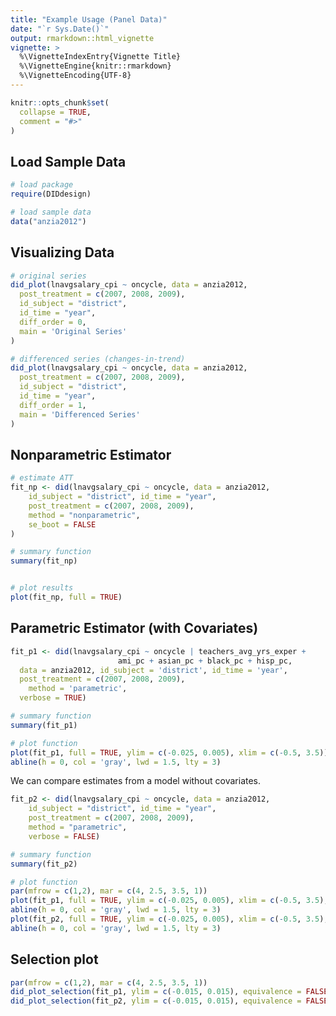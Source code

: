 ```yaml
---
title: "Example Usage (Panel Data)"
date: "`r Sys.Date()`"
output: rmarkdown::html_vignette
vignette: >
  %\VignetteIndexEntry{Vignette Title}
  %\VignetteEngine{knitr::rmarkdown}
  %\VignetteEncoding{UTF-8}
---
```


```r
knitr::opts_chunk$set(
  collapse = TRUE,
  comment = "#>"
)
```


## Load Sample Data


```r
# load package
require(DIDdesign)

# load sample data
data("anzia2012")

```


## Visualizing Data

```r
# original series 
did_plot(lnavgsalary_cpi ~ oncycle, data = anzia2012,
  post_treatment = c(2007, 2008, 2009),
  id_subject = "district",
  id_time = "year",
  diff_order = 0,
  main = 'Original Series'
)

# differenced series (changes-in-trend)
did_plot(lnavgsalary_cpi ~ oncycle, data = anzia2012,
  post_treatment = c(2007, 2008, 2009),
  id_subject = "district",
  id_time = "year",
  diff_order = 1,
  main = 'Differenced Series'
)
```

## Nonparametric Estimator


```r
# estimate ATT
fit_np <- did(lnavgsalary_cpi ~ oncycle, data = anzia2012,
	id_subject = "district", id_time = "year",
	post_treatment = c(2007, 2008, 2009),
	method = "nonparametric",
	se_boot = FALSE
)

# summary function
summary(fit_np)


# plot results
plot(fit_np, full = TRUE)
```


## Parametric Estimator (with Covariates)

```r
fit_p1 <- did(lnavgsalary_cpi ~ oncycle | teachers_avg_yrs_exper +
						ami_pc + asian_pc + black_pc + hisp_pc,
  data = anzia2012, id_subject = 'district', id_time = 'year',
  post_treatment = c(2007, 2008, 2009),
	method = 'parametric',
  verbose = TRUE)
```
```r
# summary function
summary(fit_p1)

# plot function
plot(fit_p1, full = TRUE, ylim = c(-0.025, 0.005), xlim = c(-0.5, 3.5))
abline(h = 0, col = 'gray', lwd = 1.5, lty = 3)
```


We can compare estimates from a model without covariates.

```r
fit_p2 <- did(lnavgsalary_cpi ~ oncycle, data = anzia2012,
	id_subject = "district", id_time = "year",
	post_treatment = c(2007, 2008, 2009),
	method = "parametric",
	verbose = FALSE)
```


```r
# summary function
summary(fit_p2)

# plot function
par(mfrow = c(1,2), mar = c(4, 2.5, 3.5, 1))
plot(fit_p1, full = TRUE, ylim = c(-0.025, 0.005), xlim = c(-0.5, 3.5), main = "With Covariates")
abline(h = 0, col = 'gray', lwd = 1.5, lty = 3)
plot(fit_p2, full = TRUE, ylim = c(-0.025, 0.005), xlim = c(-0.5, 3.5), main = 'Without Covariates')
abline(h = 0, col = 'gray', lwd = 1.5, lty = 3)
```


## Selection plot 


```r
par(mfrow = c(1,2), mar = c(4, 2.5, 3.5, 1))
did_plot_selection(fit_p1, ylim = c(-0.015, 0.015), equivalence = FALSE)
did_plot_selection(fit_p2, ylim = c(-0.015, 0.015), equivalence = FALSE)
```
